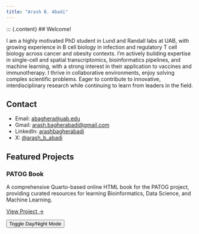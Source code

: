 ```yaml
---
title: "Arash B. Abadi"
---
```


::: {.content}
## Welcome!

I am a highly motivated PhD student in Lund and Randall labs at UAB, with growing experience in B cell biology in infection and regulatory T cell biology across cancer and obesity contexts. I'm actively building expertise in single-cell and spatial transcriptomics, bioinformatics pipelines, and machine learning, with a strong interest in their application to vaccines and immunotherapy. I thrive in collaborative environments, enjoy solving complex scientific problems. Eager to contribute to innovative, interdisciplinary research while continuing to learn from leaders in the field.

## Contact

- Email: [abaghera@uab.edu](mailto:abaghera@uab.edu)
- Gmail: [arash.bagherabadi@gmail.com](mailto:arash.bagherabadi@gmail.com)
- LinkedIn: [arashbagherabadi](https://www.linkedin.com/in/arashbagherabadi)
- X: [@arash_b_abadi](https://x.com/arash_b_abadi)

## Featured Projects

::: {.card}
### PATOG Book
A comprehensive Quarto-based online HTML book for the PATOG project, providing curated resources for learning Bioinformatics, Data Science, and Machine Learning.

[View Project →](https://arashabadi.github.io/patoq/)
:::

<button class="theme-toggle" onclick="toggleTheme()">Toggle Day/Night Mode</button>

<script>
function toggleTheme() {
  document.body.classList.toggle('dark-mode');
}
</script>
